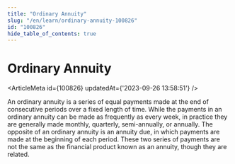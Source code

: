 ```yaml
---
title: "Ordinary Annuity"
slug: "/en/learn/ordinary-annuity-100826"
id: "100826"
hide_table_of_contents: true
---
```



# Ordinary Annuity

<ArticleMeta id={100826} updatedAt={'2023-09-26 13:58:51'} />
<div className='border-solid border-b border-t-0 my-4 border-[var(--ifm-color-gray-300)]' />

An ordinary annuity is a series of equal payments made at the end of consecutive periods over a fixed length of time. While the payments in an ordinary annuity can be made as frequently as every week, in practice they are generally made monthly, quarterly, semi-annually, or annually. The opposite of an ordinary annuity is an annuity due, in which payments are made at the beginning of each period. These two series of payments are not the same as the financial product known as an annuity, though they are related.
